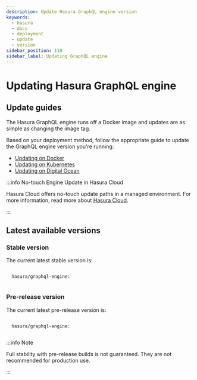 ```yaml
---
description: Update Hasura GraphQL engine version
keywords:
  - hasura
  - docs
  - deployment
  - update
  - version
sidebar_position: 110
sidebar_label: Updating GraphQL engine
---
```



# Updating Hasura GraphQL engine

## Update guides

The Hasura GraphQL engine runs off a Docker image and updates are as
simple as changing the image tag.

Based on your deployment method, follow the appropriate guide to update
the GraphQL engine version you're running:

- [Updating on Docker](/deployment/deployment-guides/docker.mdx#docker-update)
- [Updating on Kubernetes](/deployment/deployment-guides/kubernetes.mdx#kubernetes-update)
- [Updating on Digital Ocean](/deployment/deployment-guides/digital-ocean-one-click.mdx#do-updating)

:::info No-touch Engine Update in Hasura Cloud

Hasura Cloud offers no-touch update paths in a managed environment. For
more information, read more about [Hasura Cloud](/index.mdx).

:::

## Latest available versions

### Stable version

The current latest stable version is:

<code>
  hasura/graphql-engine:
  <LatestRelease />
</code>

### Pre-release version

The current latest pre-release version is:

<code>
  hasura/graphql-engine:
  <LatestRelease prerelease />
</code>

:::info Note

Full stability with pre-release builds is not guaranteed. They are not
recommended for production use.

:::
